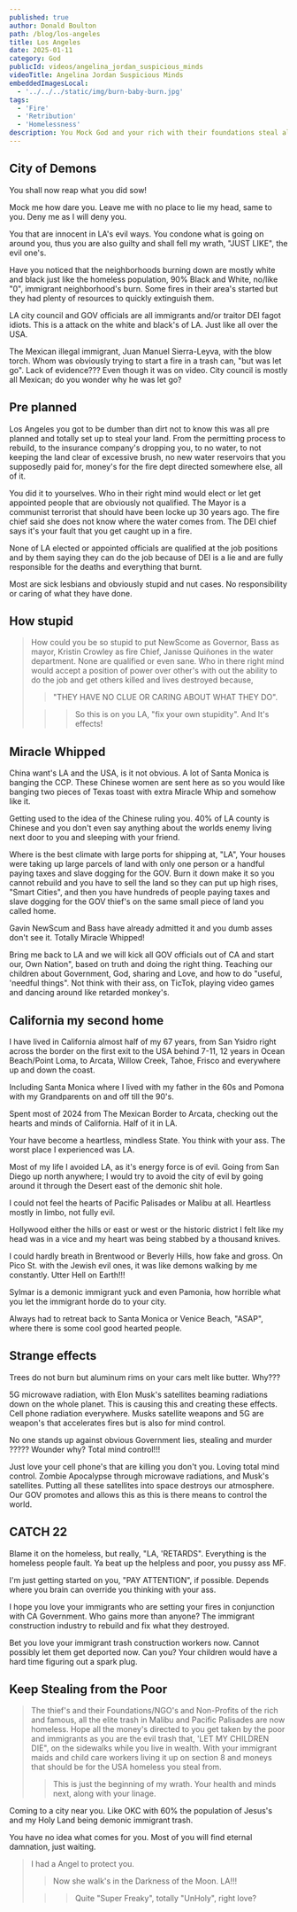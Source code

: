 ```yaml
---
published: true
author: Donald Boulton
path: /blog/los-angeles
title: Los Angeles
date: 2025-01-11
category: God
publicId: videos/angelina_jordan_suspicious_minds
videoTitle: Angelina Jordan Suspicious Minds
embeddedImagesLocal:
  - '../../../static/img/burn-baby-burn.jpg'
tags:
  - 'Fire'
  - 'Retribution'
  - 'Homelessness'
description: You Mock God and your rich with their foundations steal all the poor and HOMELESS Money. Retribution.
---
```



<GatsbyImage
  alt="Los Angeles"
  imgclass="block object-cover object-center w-full h-full rounded-lg"
  image={getImage(props.localImages[0])}
/>

## City of Demons

You shall now reap what you did sow!

Mock me how dare you. Leave me with no place to lie my head, same to you. Deny me as I will deny you.

You that are innocent in LA's evil ways. You condone what is going on around you, thus you are also guilty and shall fell my wrath, "JUST LIKE", the evil one's.

Have you noticed that the neighborhoods burning down are mostly white and black just like the homeless population, 90% Black and White, no/like "0", immigrant neighborhood's burn. Some fires in their area's started but they had plenty of resources to quickly extinguish them. 

LA city council and GOV officials are all immigrants and/or traitor DEI fagot idiots. This is a attack on the white and black's of LA. Just like all over the USA.

The Mexican illegal immigrant, Juan Manuel Sierra-Leyva, with the blow torch. Whom was obviously trying to start a fire in a trash can, "but was let go". Lack of evidence??? Even though it was on video. City council is mostly all Mexican; do you wonder why he was let go?

## Pre planned

Los Angeles you got to be dumber than dirt not to know this was all pre planned and totally set up to steal your land. From the permitting process to rebuild, to the insurance company's dropping you, to no water, to not keeping the land clear of excessive brush, no new water reservoirs that you supposedly paid for, money's for the fire dept directed somewhere else, all of it. 

You did it to yourselves. Who in their right mind would elect or let get appointed people that are obviously not qualified. The Mayor is a communist terrorist that should have been locke up 30 years ago. The fire chief said she does not know where the water comes from. The DEI chief says it's your fault that you get caught up in a fire.

None of LA elected or appointed officials are qualified at the job positions and by them saying they can do the job because of DEI is a lie and are fully responsible for the deaths and everything that burnt.

Most are sick lesbians and obviously stupid and nut cases. No responsibility or caring of what they have done.

## How stupid

> How could you be so stupid to put NewScome as Governor, Bass as mayor, Kristin Crowley as fire Chief, Janisse Quiñones in the water department. None are qualified or even sane. Who in there right mind would accept a position of power over other's with out the ability to do the job and get others killed and lives destroyed because, 
>
> > "THEY HAVE NO CLUE OR CARING ABOUT WHAT THEY DO".
>
> > > So this is on you LA, "fix your own stupidity". And It's effects!

## Miracle Whipped

China want's LA and the USA, is it not obvious. A lot of Santa Monica is banging the CCP. These Chinese women are sent here as so you would like banging two pieces of Texas toast with extra Miracle Whip and somehow like it.

Getting used to the idea of the Chinese ruling you. 40% of LA county is Chinese and you don't even say anything about the worlds enemy living next door to you and sleeping with your friend.

Where is the best climate with large ports for shipping at, "LA", Your houses were taking up large parcels of land with only one person or a handful paying taxes and slave dogging for the GOV. Burn it down make it so you cannot rebuild and you have to sell the land so they can put up high rises, "Smart Cities", and then you have hundreds of people paying taxes and slave dogging for the GOV thief's on the same small piece of land you called home.

Gavin NewScum and Bass have already admitted it and you dumb asses don't see it. Totally Miracle Whipped!

<YouTube youTubeId="-FEgF4oS5Z0" autoPlay="true" />

Bring me back to LA and we will kick all GOV officials out of CA and start our, Own Nation", based on truth and doing the right thing. Teaching our children about Government, God, sharing and Love, and how to do "useful, 'needful things". Not think with their ass, on TicTok, playing video games and dancing around like retarded monkey's.

## California my second home

I have lived in California almost half of my 67 years, from San Ysidro right across the border on the first exit to the USA behind 7-11, 12 years in Ocean Beach/Point Loma, to Arcata, Willow Creek, Tahoe, Frisco and everywhere up and down the coast. 

Including Santa Monica where I lived with my father in the 60s and Pomona with my Grandparents on and off till the 90's.

Spent most of 2024 from The Mexican Border to Arcata, checking out the hearts and minds of California. Half of it in LA.

Your have become a heartless, mindless State. You think with your ass. The worst place I experienced was LA. 

Most of my life I avoided LA, as it's energy force is of evil. Going from San Diego up north anywhere; I would try to avoid the city of evil by going around it through the Desert east of the demonic shit hole.

I could not feel the hearts of Pacific Palisades or Malibu at all. Heartless mostly in limbo, not fully evil.

Hollywood either the hills or east or west or the historic district I felt like my head was in a vice and my heart was being stabbed by a thousand knives.

I could hardly breath in Brentwood or Beverly Hills, how fake and gross. On Pico St. with the Jewish evil ones, it was like demons walking by me constantly. Utter Hell on Earth!!!

Sylmar is a demonic immigrant yuck and even Pamonia, how horrible what you let the immigrant horde do to your city.

Always had to retreat back to Santa Monica or Venice Beach, "ASAP", where there is some cool good hearted people. 

## Strange effects

Trees do not burn but aluminum rims on your cars melt like butter. Why???

5G microwave radiation, with Elon Musk's satellites beaming radiations down on the whole planet. This is causing this and creating these effects. Cell phone radiation everywhere. Musks satellite weapons and 5G are weapon's that accelerates fires but is also for mind control. 

No one stands up against obvious Government lies, stealing and murder ????? Wounder why? Total mind control!!!

Just love your cell phone's that are killing you don't you. Loving total mind control. Zombie Apocalypse through microwave radiations, and Musk's satellites. Putting all these satellites into space destroys our atmosphere. Our GOV promotes and allows this as this is there means to control the world.

## CATCH 22

Blame it on the homeless, but really, "LA, 'RETARDS". Everything is the homeless people fault. Ya beat up the helpless and poor, you pussy ass MF.

I'm just getting started on you, "PAY ATTENTION", if possible. Depends where you brain can override you thinking with your ass.

I hope you love your immigrants who are setting your fires in conjunction with CA Government. Who gains more than anyone? The immigrant construction industry to rebuild and fix what they destroyed. 

Bet you love your immigrant trash construction workers now. Cannot possibly let them get deported now. Can you? Your children would have a hard time figuring out a spark plug.

## Keep Stealing from the Poor

> The thief's and their Foundations/NGO's and Non-Profits of the rich and famous, all the elite trash in Malibu and Pacific Palisades are now homeless. Hope all the money's directed to you get taken by the poor and immigrants as you are the evil trash that, 'LET MY CHILDREN DIE", on the sidewalks while you live in wealth. With your immigrant maids and child care workers living it up on section 8 and moneys that should be for the USA homeless you steal from.
>
> > This is just the beginning of my wrath. Your health and minds next, along with your linage.

Coming to a city near you. Like OKC with 60% the population of Jesus's and my Holy Land being demonic immigrant trash.

You have no idea what comes for you. Most of you will find eternal damnation, just waiting.

> I had a Angel to protect you. 
>
> > Now she walk's in the Darkness of the Moon. LA!!!
> 
> > > Quite "Super Freaky", totally "UnHoly", right love?

